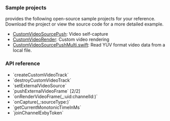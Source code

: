 <PlatformWrapper platform="ios">

### Sample projects

<Vg k ="COMPANY"/> provides the following open-source sample projects for your reference. Download the project or view the source code for a more detailed example.

* [CustomVideoSourcePush](https://github.com/AgoraIO/API-Examples/tree/main/iOS/APIExample/APIExample/Examples/Advanced/CustomVideoSourcePush): Video self-capture
* [CustomVideoRender](https://github.com/AgoraIO/API-Examples/blob/main/iOS/APIExample/APIExample/Examples/Advanced/CustomVideoRender/CustomVideoRender.swift): Custom video rendering
* [CustomVideoSourcePushMulti.swift](https://github.com/AgoraIO/API-Examples/blob/main/iOS/APIExample/APIExample/Examples/Advanced/CustomVideoSourcePushMulti/CustomVideoSourcePushMulti.swift): Read YUV format video data from a local file.

### API reference

- <Link to="{{Global.API_REF_IOS_ROOT}}/agorartckit/agorartcenginekit/createcustomvideotrack()">`createCustomVideoTrack`</Link>
- <Link to="{{Global.API_REF_IOS_ROOT}}/agorartckit/agorartcenginekit/destroycustomvideotrack(_:)">`destroyCustomVideoTrack`</Link>
- <Link to="{{Global.API_REF_IOS_ROOT}}/agorartckit/agorartcenginekit/setexternalvideosource(_:usetexture:sourcetype:encodedvideotrackoption:)">`setExternalVideoSource`</Link>
- <Link to="{{Global.API_REF_IOS_ROOT}}/agorartckit/agorartcenginekit/pushexternalvideoframe(_:videotrackid:)">`pushExternalVideoFrame` [2/2]</Link>
- <Link to="{{Global.API_REF_IOS_ROOT}}/agorartckit/agoravideoframedelegate/onrendervideoframe(_:uid:channelid:)">`onRenderVideoFrame(_:uid:channelId:)`</Link>
- <Link to="{{Global.API_REF_IOS_ROOT}}/agorartckit/agoravideoframedelegate/oncapture(_:sourcetype:)">`onCapture(_:sourceType:)`</Link>
- <Link to="{{Global.API_REF_IOS_ROOT}}/agorartckit/agorartcenginekit/getcurrentmonotonictimeinms()">`getCurrentMonotonicTimeInMs`</Link>
- <Link to="{{Global.API_REF_IOS_ROOT}}/agorartckit/agorartcenginekit/joinchannelex(bytoken:connection:delegate:mediaoptions:joinsuccess:)">`joinChannelExbyToken`</Link>

</PlatformWrapper>